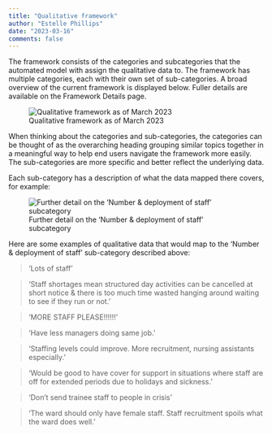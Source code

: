 ```yaml
---
title: "Qualitative framework"
author: "Estelle Phillips"
date: "2023-03-16"
comments: false
---
```


The framework consists of the categories and subcategories that the automated model with assign the qualitative data to. The framework has multiple categories, each with their own set of sub-categories. 
A broad overview of the current framework is displayed below. Fuller details are available on the Framework Details page.

![Qualitative framework as of March 2023](framework_1.png)

When thinking about the categories and sub-categories, the categories can be thought of as the overarching heading grouping similar topics together in a meaningful way to help end users navigate the framework more easily. The sub-categories are more specific and better reflect the underlying data. 

Each sub-category has a description of what the data mapped there covers, for example:

![Further detail on the 'Number & deployment of staff' subcategory](framework_2.png)

Here are some examples of qualitative data that would map to the ‘Number & deployment of staff’ sub-category described above:

> 'Lots of staff'

> 'Staff shortages mean structured day activities can be cancelled at short notice & there is too much time wasted hanging around waiting to see if they run or not.'

> 'MORE STAFF PLEASE!!!!!!'

> 'Have less managers doing same job.'

> 'Staffing levels could improve. More recruitment, nursing assistants especially.'

> 'Would be good to have cover for support in situations where staff are off for extended periods due to holidays and sickness.'

> ‘Don't send trainee staff to people in crisis'

> 'The ward should only have female staff. Staff recruitment spoils what the ward does well.'
